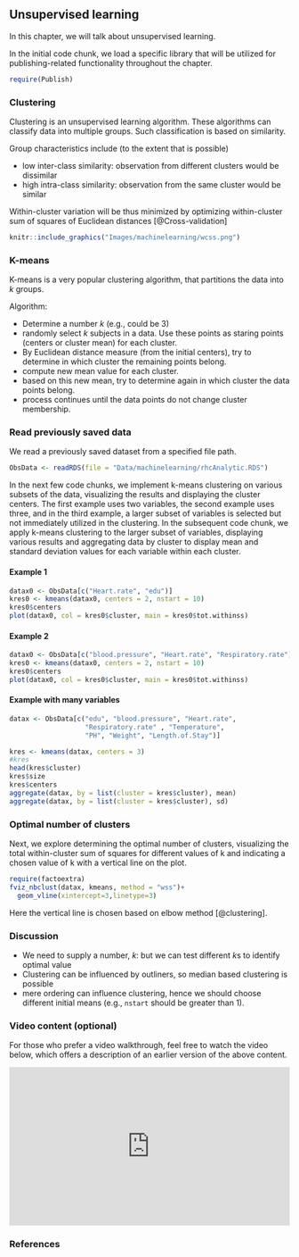 ## Unsupervised learning {.unnumbered}

In this chapter, we will talk about unsupervised learning.

In the initial code chunk, we load a specific library that will be utilized for publishing-related functionality throughout the chapter.

```r
require(Publish)
```

### Clustering

Clustering is an unsupervised learning algorithm. These algorithms can classify data into multiple groups. Such classification is based on similarity.

Group characteristics include (to the extent that is possible)

-   low inter-class similarity: observation from different clusters would be dissimilar
-   high intra-class similarity: observation from the same cluster would be similar

Within-cluster variation will be thus minimized by optimizing within-cluster sum of squares of Euclidean distances [@Cross-validation]

```r
knitr::include_graphics("Images/machinelearning/wcss.png")
```

### K-means

K-means is a very popular clustering algorithm, that partitions the data into $k$ groups.

Algorithm:

-   Determine a number $k$ (e.g., could be 3)
-   randomly select $k$ subjects in a data. Use these points as staring points (centers or cluster mean) for each cluster.
-   By Euclidean distance measure (from the initial centers), try to determine in which cluster the remaining points belong.
-   compute new mean value for each cluster.
-   based on this new mean, try to determine again in which cluster the data points belong.
-   process continues until the data points do not change cluster membership.

### Read previously saved data

We read a previously saved dataset from a specified file path.

```r
ObsData <- readRDS(file = "Data/machinelearning/rhcAnalytic.RDS")
```

In the next few code chunks, we implement k-means clustering on various subsets of the data, visualizing the results and displaying the cluster centers. The first example uses two variables, the second example uses three, and in the third example, a larger subset of variables is selected but not immediately utilized in the clustering. In the subsequent code chunk, we apply k-means clustering to the larger subset of variables, displaying various results and aggregating data by cluster to display mean and standard deviation values for each variable within each cluster.

#### Example 1

```r
datax0 <- ObsData[c("Heart.rate", "edu")]
kres0 <- kmeans(datax0, centers = 2, nstart = 10)
kres0$centers
plot(datax0, col = kres0$cluster, main = kres0$tot.withinss)
```

#### Example 2

```r
datax0 <- ObsData[c("blood.pressure", "Heart.rate", "Respiratory.rate")]
kres0 <- kmeans(datax0, centers = 2, nstart = 10)
kres0$centers
plot(datax0, col = kres0$cluster, main = kres0$tot.withinss)
```

#### Example with many variables

```r
datax <- ObsData[c("edu", "blood.pressure", "Heart.rate", 
                   "Respiratory.rate" , "Temperature",
                   "PH", "Weight", "Length.of.Stay")]
```

```r
kres <- kmeans(datax, centers = 3)
#kres
head(kres$cluster)
kres$size
kres$centers
aggregate(datax, by = list(cluster = kres$cluster), mean)
aggregate(datax, by = list(cluster = kres$cluster), sd)
```

### Optimal number of clusters

Next, we explore determining the optimal number of clusters, visualizing the total within-cluster sum of squares for different values of k and indicating a chosen value of k with a vertical line on the plot.

```r
require(factoextra)
fviz_nbclust(datax, kmeans, method = "wss")+
  geom_vline(xintercept=3,linetype=3)
```

Here the vertical line is chosen based on elbow method [@clustering].

### Discussion

-   We need to supply a number, $k$: but we can test different $k$s to identify optimal value
-   Clustering can be influenced by outliners, so median based clustering is possible
-   mere ordering can influence clustering, hence we should choose different initial means (e.g., `nstart` should be greater than 1).

### Video content (optional)

::: callout-tip
For those who prefer a video walkthrough, feel free to watch the video below, which offers a description of an earlier version of the above content.
:::

::: {style="position: relative; padding-bottom: 56.25%; height: 0; overflow: hidden;"}
<iframe src="https://www.youtube.com/embed/xhjcfvWDZVk" style="position: absolute; top: 0; left: 0; width: 100%; height: 100%; border:0;" allowfullscreen>

</iframe>
:::

### References
